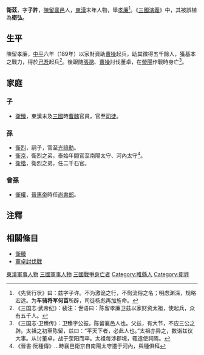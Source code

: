 '''衛茲'''{{BD|？年||190年||卫}}，字'''子許'''，[[陳留|陳留]][[襄邑|襄邑]]人，[[東漢|東漢]]末年人物，舉[[孝廉|孝廉]]<ref>《先贤行状》曰：兹字子许。不为激诡之行，不徇流俗之名；明虑渊深，规略宏远。为'''车骑将军何苗'''所辟，司徒杨彪再加旌命。</ref>。《[[三國演義|三國演義]]》中，其被誤植為'''衛弘'''。

== 生平 ==
陳留孝廉，[[中平|中平]]六年（189年）以家財資助[[曹操|曹操]]起兵，助其徵得五千餘人，獲基本之戰力，得於[[己吾|己吾]]起兵<ref>《三国志·武帝纪》：裴注：世语曰：陈留孝廉卫兹以家财资太祖，使起兵，众有五千人。</ref>。後跟随[[張邈|張邈]]、[[曹操|曹操]]討伐董卓，在[[滎陽之戰_(190年)|滎陽]]作戰時身亡<ref>《三国志·卫臻传》：卫臻字公振，陈留襄邑人也。父兹，有大节，不应三公之辟。太祖之初至陈留，兹曰：“平天下者，必此人也。”太祖亦异之，数诣兹议大事。从讨董卓，战于荥阳而卒。太祖每涉郡境，辄遣使祠焉。 </ref>。

== 家庭 ==
=== 子 ===
*[[衛臻|衛臻]]，東漢末及[[三國|三國]]時[[曹魏|曹魏]]官員，官至[[司徒|司徒]]。

=== 孫 ===
*[[衛烈|衛烈]]，嗣子，官至[[光祿勳|光祿勳]]。
*[[衛京|衛京]]，衛烈之弟，泰始年間官至南陽太守、河內太守<ref>《晉書·阮種傳》...時襄邑衛京自南陽太守遷于河內，與種俱拜</ref>。
*[[衛楷|衛楷]]，衛烈之弟，任二千石官。

=== 曾孫 ===
*[[衛權|衛權]]，[[晉惠帝|晉惠帝]]時任[[尚書郎|尚書郎]]。

== 注釋 ==
{{reflist}}

== 相關條目 ==
*[[衛臻|衛臻]]
*[[董卓討伐戰|董卓討伐戰]]

[[Category:東漢軍事人物|東漢軍事人物]]
[[Category:三國軍事人物|三國軍事人物]]
[[Category:三國戰爭身亡者|三國戰爭身亡者]]
[[Category:睢縣人|Category:睢縣人]]
[[Category:衛姓|Category:衛姓]]